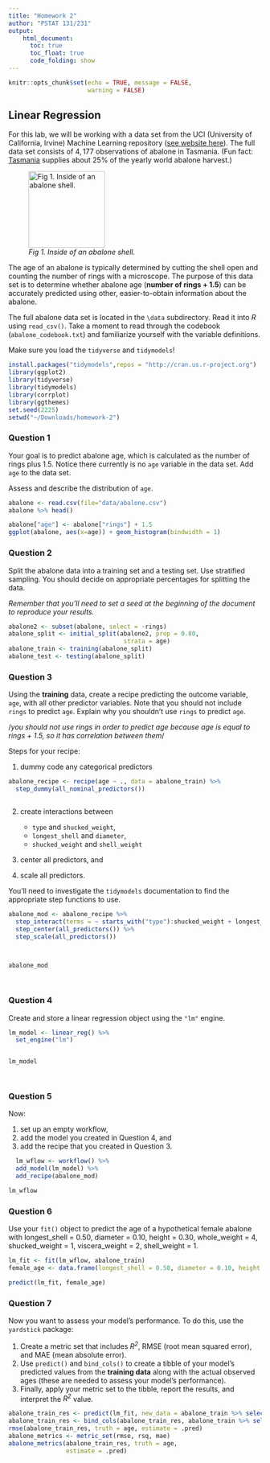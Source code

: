 ```yaml
---
title: "Homework 2"
author: "PSTAT 131/231"
output:
    html_document:
      toc: true
      toc_float: true
      code_folding: show
---
```


```r
knitr::opts_chunk$set(echo = TRUE, message = FALSE,
                      warning = FALSE)
```

## Linear Regression

For this lab, we will be working with a data set from the UCI (University of California, Irvine) Machine Learning repository ([see website here](http://archive.ics.uci.edu/ml/datasets/Abalone)). The full data set consists of $4,177$ observations of abalone in Tasmania. (Fun fact: [Tasmania](https://en.wikipedia.org/wiki/Tasmania "Tasmania") supplies about $25\%$ of the yearly world abalone harvest.)

![*Fig 1. Inside of an abalone shell.*](https://cdn.shopify.com/s/files/1/1198/8002/products/1d89434927bffb6fd1786c19c2d921fb_2000x_652a2391-5a0a-4f10-966c-f759dc08635c_1024x1024.jpg?v=1582320404){width="152"}

The age of an abalone is typically determined by cutting the shell open and counting the number of rings with a microscope. The purpose of this data set is to determine whether abalone age (**number of rings + 1.5**) can be accurately predicted using other, easier-to-obtain information about the abalone.

The full abalone data set is located in the `\data` subdirectory. Read it into *R* using `read_csv()`. Take a moment to read through the codebook (`abalone_codebook.txt`) and familiarize yourself with the variable definitions.

Make sure you load the `tidyverse` and `tidymodels`!
```r
install.packages("tidymodels",repos = "http://cran.us.r-project.org")
library(ggplot2)
library(tidyverse)
library(tidymodels)
library(corrplot)
library(ggthemes)
set.seed(2225)
setwd("~/Downloads/homework-2")
```

### Question 1

Your goal is to predict abalone age, which is calculated as the number of rings plus 1.5. Notice there currently is no `age` variable in the data set. Add `age` to the data set.

Assess and describe the distribution of `age`.

```r
abalone <- read.csv(file="data/abalone.csv")
abalone %>% head()

```
```r
abalone["age"] <- abalone["rings"] + 1.5
ggplot(abalone, aes(x=age)) + geom_histogram(bindwidth = 1)

```



### Question 2

Split the abalone data into a training set and a testing set. Use stratified sampling. You should decide on appropriate percentages for splitting the data.

*Remember that you'll need to set a seed at the beginning of the document to reproduce your results.*

```r

abalone2 <- subset(abalone, select = -rings)
abalone_split <- initial_split(abalone2, prop = 0.80,
                                strata = age)
abalone_train <- training(abalone_split)
abalone_test <- testing(abalone_split)

```



### Question 3

Using the **training** data, create a recipe predicting the outcome variable, `age`, with all other predictor variables. Note that you should not include `rings` to predict `age`. Explain why you shouldn't use `rings` to predict `age`.

/*you should not use rings in order to predict age because age is equal to rings + 1.5, so it has correlation between them*/

Steps for your recipe:

1.  dummy code any categorical predictors
```r
abalone_recipe <- recipe(age ~ ., data = abalone_train) %>% 
  step_dummy(all_nominal_predictors())



```
2.  create interactions between

    -   `type` and `shucked_weight`,
    -   `longest_shell` and `diameter`,
    -   `shucked_weight` and `shell_weight`

3.  center all predictors, and

4.  scale all predictors.

You'll need to investigate the `tidymodels` documentation to find the appropriate step functions to use.
```r
abalone_mod <- abalone_recipe %>%
  step_interact(terms = ~ starts_with("type"):shucked_weight + longest_shell:diameter + shucked_weight:shell_weight) %>%
  step_center(all_predictors()) %>%
  step_scale(all_predictors())
  


abalone_mod




```









### Question 4

Create and store a linear regression object using the `"lm"` engine.

```r

lm_model <- linear_reg() %>% 
  set_engine("lm")


lm_model




```









### Question 5

Now:

1.  set up an empty workflow,
2.  add the model you created in Question 4, and
3.  add the recipe that you created in Question 3.
```r
  lm_wflow <- workflow() %>% 
  add_model(lm_model) %>% 
  add_recipe(abalone_mod)

lm_wflow

```

### Question 6

Use your `fit()` object to predict the age of a hypothetical female abalone with longest_shell = 0.50, diameter = 0.10, height = 0.30, whole_weight = 4, shucked_weight = 1, viscera_weight = 2, shell_weight = 1.
```r
lm_fit <- fit(lm_wflow, abalone_train)
female_age <- data.frame(longest_shell = 0.50, diameter = 0.10, height = 0.30, whole_weight = 4, shucked_weight = 1, viscera_weight = 2, shell_weight = 1, type='F')

predict(lm_fit, female_age)
```

### Question 7

Now you want to assess your model's performance. To do this, use the `yardstick` package:

1.  Create a metric set that includes *R^2^*, RMSE (root mean squared error), and MAE (mean absolute error).
2.  Use `predict()` and `bind_cols()` to create a tibble of your model's predicted values from the **training data** along with the actual observed ages (these are needed to assess your model's performance).
3.  Finally, apply your metric set to the tibble, report the results, and interpret the *R^2^* value.

```r

abalone_train_res <- predict(lm_fit, new_data = abalone_train %>% select(-age))
abalone_train_res <- bind_cols(abalone_train_res, abalone_train %>% select(age))
rmse(abalone_train_res, truth = age, estimate = .pred)
abalone_metrics <- metric_set(rmse, rsq, mae)
abalone_metrics(abalone_train_res, truth = age, 
                estimate = .pred)





```




